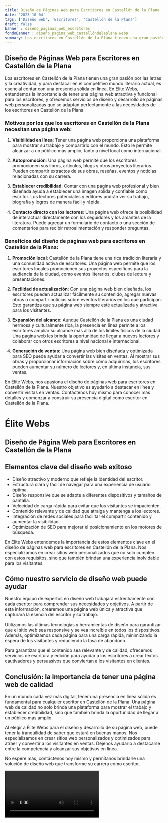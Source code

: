 ```yaml
---
title: Diseño de Páginas Web para Escritores en Castellón de la Plana
date: '2023-10-04'
tags: ['Diseño web', 'Escritores', 'Castellón de la Plana']
draft: false
banner : diseño_paginas_web_escritores
fondoBanner : diseño_pagina_web_castellóndelaplana.webp
summary: Los escritores en Castellón de la Plana tienen una gran pasión por las letras y la creatividad, y para destacar en el competitivo mundo literario actual, es esencial contar con una presencia sólida en línea. En Élite Webs, entendemos la importancia de tener una página web atractiva y funcional para los escritores, y ofrecemos servicios de diseño y desarrollo de páginas web personalizadas que se adaptan perfectamente a las necesidades de los escritores en Castellón de la Plana.
---
```


## Diseño de Páginas Web para Escritores en Castellón de la Plana

Los escritores en Castellón de la Plana tienen una gran pasión por las letras y la creatividad, y para destacar en el competitivo mundo literario actual, es esencial contar con una presencia sólida en línea. En Élite Webs, entendemos la importancia de tener una página web atractiva y funcional para los escritores, y ofrecemos servicios de diseño y desarrollo de páginas web personalizadas que se adaptan perfectamente a las necesidades de los escritores en Castellón de la Plana.

### Motivos por los que los escritores en Castellón de la Plana necesitan una página web:

1. **Visibilidad en línea**: Tener una página web proporciona una plataforma para mostrar su trabajo y compartirlo con el mundo. Esto le permite alcanzar a un público más amplio, tanto a nivel local como internacional.

2. **Autopromoción**: Una página web permite que los escritores promocionen sus libros, artículos, blogs y otros proyectos literarios. Pueden compartir extractos de sus obras, reseñas, eventos y noticias relacionadas con su carrera.

3. **Establecer credibilidad**: Contar con una página web profesional y bien diseñada ayuda a establecer una imagen sólida y confiable como escritor. Los lectores potenciales y editores podrán ver su trabajo, biografía y logros de manera fácil y rápida.

4. **Contacto directo con los lectores**: Una página web ofrece la posibilidad de interactuar directamente con los seguidores y los amantes de la literatura. Puede agregar un formulario de contacto o una sección de comentarios para recibir retroalimentación y responder preguntas.

### Beneficios del diseño de páginas web para escritores en Castellón de la Plana:

1. **Promoción local**: Castellón de la Plana tiene una rica tradición literaria y una comunidad activa de escritores. Una página web permite que los escritores locales promocionen sus proyectos específicos para la audiencia de la ciudad, como eventos literarios, clubes de lectura y presentaciones.

2. **Facilidad de actualización**: Con una página web bien diseñada, los escritores pueden actualizar fácilmente su contenido, agregar nuevas obras o compartir noticias sobre eventos literarios en los que participan. Esto garantiza que su página web siempre esté actualizada y atractiva para los visitantes.

3. **Expansión del alcance**: Aunque Castellón de la Plana es una ciudad hermosa y culturalmente rica, la presencia en línea permite a los escritores ampliar su alcance más allá de los límites físicos de la ciudad. Una página web les brinda la oportunidad de llegar a nuevos lectores y colaborar con otros escritores a nivel nacional e internacional.

4. **Generación de ventas**: Una página web bien diseñada y optimizada para SEO puede ayudar a convertir las visitas en ventas. Al mostrar sus obras y proporcionar información sobre cómo adquirirlas, los escritores pueden aumentar su número de lectores y, en última instancia, sus ventas.

En Élite Webs, nos apasiona el diseño de páginas web para escritores en Castellón de la Plana. Nuestro objetivo es ayudarlo a destacar en línea y convertir visitas en ventas. Contáctenos hoy mismo para conocer más detalles y comenzar a construir su presencia digital como escritor en Castellón de la Plana.

<GifSeo />

<Cta />

Élite Webs
==============
Diseño de Página Web para Escritores en Castellón de la Plana
-------------------------------------------------------------

## Elementos clave del diseño web exitoso

- Diseño atractivo y moderno que refleje la identidad del escritor.
- Estructura clara y fácil de navegar para una experiencia de usuario óptima.
- Diseño responsive que se adapte a diferentes dispositivos y tamaños de pantalla.
- Velocidad de carga rápida para evitar que los visitantes se impacienten.
- Contenido relevante y de calidad que atraiga y mantenga a los lectores.
- Integración de redes sociales para facilitar el compartir contenido y aumentar la visibilidad.
- Optimización de SEO para mejorar el posicionamiento en los motores de búsqueda.

En Élite Webs entendemos la importancia de estos elementos clave en el diseño de páginas web para escritores en Castellón de la Plana. Nos especializamos en crear sitios web personalizados que no solo cumplen con estos requisitos, sino que también brindan una experiencia inolvidable para los visitantes.

## Cómo nuestro servicio de diseño web puede ayudar

Nuestro equipo de expertos en diseño web trabajará estrechamente con cada escritor para comprender sus necesidades y objetivos. A partir de esta información, crearemos una página web única y atractiva que capturará la esencia del escritor y su trabajo.

Utilizamos las últimas tecnologías y herramientas de diseño para garantizar que el sitio web sea responsive y se vea increíble en todos los dispositivos. Además, optimizamos cada página para una carga rápida, minimizando la espera de los visitantes y reduciendo la tasa de abandono.

Para garantizar que el contenido sea relevante y de calidad, ofrecemos servicios de escritura y edición para ayudar a los escritores a crear textos cautivadores y persuasivos que conviertan a los visitantes en clientes.

## Conclusión: la importancia de tener una página web de calidad

En un mundo cada vez más digital, tener una presencia en línea sólida es fundamental para cualquier escritor en Castellón de la Plana. Una página web de calidad no solo brinda una plataforma para mostrar el trabajo y establecer credibilidad, sino que también brinda la oportunidad de llegar a un público más amplio.

Al elegir a Élite Webs para el diseño y desarrollo de su página web, puede tener la tranquilidad de saber que estará en buenas manos. Nos especializamos en crear sitios web personalizados y optimizados para atraer y convertir a los visitantes en ventas. Déjenos ayudarlo a destacarse entre la competencia y alcanzar sus objetivos en línea.

No espere más, contáctenos hoy mismo y permítanos brindarle una solución de diseño web que transforme su carrera como escritor.

<Video />

<CtaBot job='Escritores' city='Castellón de la Plana'/>

<Gmaps query='Castellón de la Plana+españa+maps' />